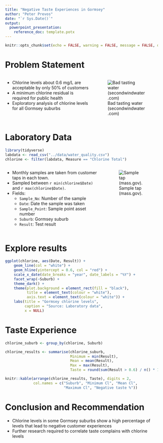 ```yaml
---
title: "Negative Taste Experiences in Gormsey"
author: "Peter Prevos"
date: "`r Sys.Date()`"
output:
  powerpoint_presentation:
    reference_doc: template.potx
---
```


```r
knitr::opts_chunk$set(echo = FALSE, warning = FALSE, message = FALSE, dpi = 300)
```

# Problem Statement
::::::{.columns}
:::{.column}
- Chlorine levels about 0.6 mg/L are acceptable by only 50% of customers
- A minimum chlorine residual is required for public health
- Exploratory analysis of chlorine levels for all Gormsey suburbs
:::
:::{.column}
![Bad tasting water (secondwindwater.com)](../images/bad-taste.jpg)
:::
::::::

# Laboratory Data

```r
library(tidyverse)
labdata <- read_csv("../data/water_quality.csv")
chlorine <- filter(labdata, Measure == "Chlorine Total")
```

::::::{.columns}
:::{.column}
* Monthly samples are taken from customer taps in each town.
* Sampled between `r min(chlorine$Date)` and `r max(chlorine$Date)`.
* Fields:
    * `Sample_No`: Number of the sample
    * `Date`: Date the sample was taken
    * `Sample_Point`: Sample point asset number
    * `Suburb`: Gormsey suburb
    * `Result`: Test result
:::
:::{.column}
![Sample tap (mass.gov).](https://www.mass.gov/files/styles/embedded_half_width/public/images/2018-12/glove2_0.jpg)
:::
::::::

# Explore results
```r
ggplot(chlorine, aes(Date, Result)) + 
    geom_line(col = "white") + 
    geom_hline(yintercept = 0.6, col = "red") + 
    scale_x_date(date_breaks = "year", date_labels = "%Y") + 
    facet_wrap(~Suburb) + 
    theme_dark() + 
    theme(plot.background = element_rect(fill = "black"),
          title = element_text(colour = "white"),
          axis.text = element_text(colour = "white")) + 
    labs(title = "Gormsey chlorine levels",
         caption = "Source: Laboratory data",
         x = NULL)
```

# Taste Experience
```r
chlorine_suburb <- group_by(chlorine, Suburb)

chlorine_results <- summarise(chlorine_suburb,
                              Minimum = min(Result),
                              Mean = mean(Result),
                              Max = max(Result),
                              Taste = round(sum(Result > 0.6) / n() * 100))

knitr::kable(arrange(chlorine_results, Taste), digits = 2,
             col.names = c("Suburb", "Minimum Cl", "Mean Cl", 
                           "Maximum Cl", "Negative taste %"))
```

# Conclusion and Recommendation
- Chlorine levels in some Gormsey suburbs show a high percentage of levels that lead to negative customer experiences
- Further research required to correlate taste complains with chlorine levels
